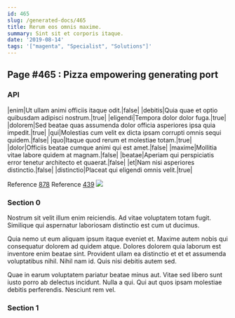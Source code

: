 ```yaml
---
id: 465
slug: /generated-docs/465
title: Rerum eos omnis maxime.
summary: Sint sit et corporis itaque.
date: '2019-08-14'
tags: '["magenta", "Specialist", "Solutions"]'
---
```



## Page #465 : Pizza empowering generating port
### API

|enim|Ut ullam animi officiis itaque odit.|false|
|debitis|Quia quae et optio quibusdam adipisci nostrum.|true|
|eligendi|Tempora dolor dolor fuga.|true|
|dolorem|Sed beatae quas assumenda dolor officia asperiores ipsa quia impedit.|true|
|qui|Molestias cum velit ex dicta ipsam corrupti omnis sequi quidem.|false|
|quo|Itaque quod rerum et molestiae totam.|true|
|dolor|Officiis beatae cumque animi qui est amet.|false|
|maxime|Mollitia vitae labore quidem at magnam.|false|
|beatae|Aperiam qui perspiciatis error tenetur architecto et quaerat.|false|
|et|Nam nisi asperiores distinctio.|false|
|distinctio|Placeat qui eligendi omnis velit.|true|

Reference [878](/generated-docs/878)
Reference [439](/generated-docs/439)
![](/assets/cats-0.jpg)



### Section 0
Nostrum sit velit illum enim reiciendis. Ad vitae voluptatem totam fugit. Similique qui aspernatur laboriosam distinctio est cum ut ducimus.
 Quia nemo ut eum aliquam ipsum itaque eveniet et. Maxime autem nobis qui consequatur dolorem ad quidem atque. Dolores dolorem quia laborum est inventore enim beatae sint. Provident ullam ea distinctio et et et assumenda voluptatibus nihil. Nihil nam id. Quis nisi debitis autem sed.
 Quae in earum voluptatem pariatur beatae minus aut. Vitae sed libero sunt iusto porro ab delectus incidunt. Nulla a qui. Qui aut quos ipsam molestiae debitis perferendis. Nesciunt rem vel.
### Section 1


